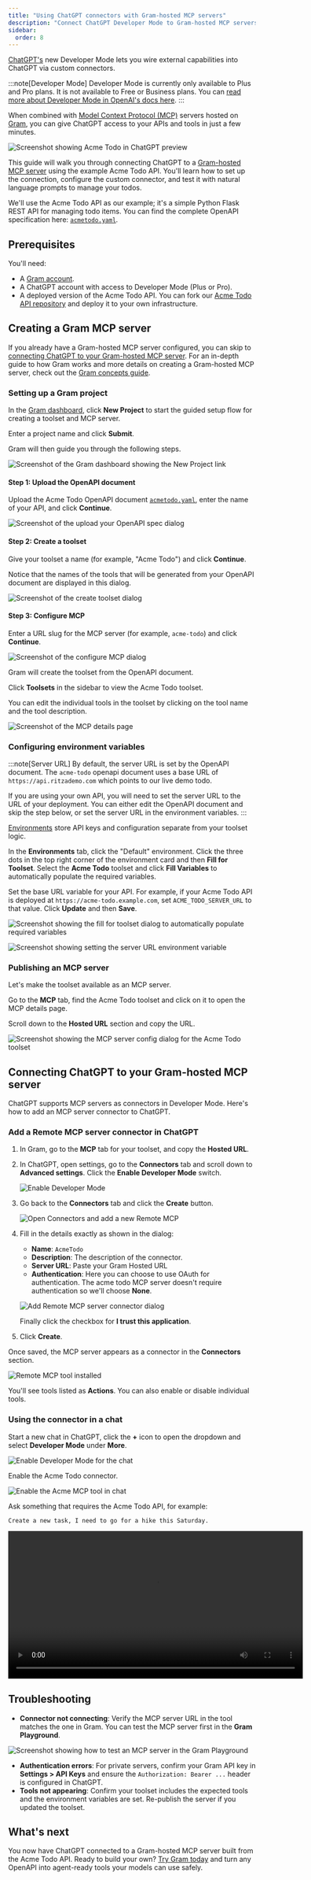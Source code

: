```yaml
---
title: "Using ChatGPT connectors with Gram-hosted MCP servers"
description: "Connect ChatGPT Developer Mode to Gram-hosted MCP servers to give ChatGPT safe access to your APIs and tools."
sidebar:
  order: 8
---
```


[ChatGPT's](https://chatgpt.com/) new Developer Mode lets you wire external capabilities into ChatGPT via custom connectors. 

:::note[Developer Mode]
Developer Mode is currently only available to Plus and Pro plans. It is not available to Free or Business plans. You can [read more about Developer Mode in OpenAI's docs here](https://platform.openai.com/docs/guides/developer-mode). 
:::

When combined with [Model Context Protocol (MCP)](https://modelcontextprotocol.io/) servers hosted on [Gram](/gram-quickstart), you can give ChatGPT access to your APIs and tools in just a few minutes. 

![Screenshot showing Acme Todo in ChatGPT preview](/img/guides/chatgpt/acme-todo-in-chatgpt-preview.png)

This guide will walk you through connecting ChatGPT to a [Gram-hosted MCP server](/blog/the-easiest-way-to-host-mcp-servers) using the example Acme Todo API. You'll learn how to set up the connection, configure the custom connector, and test it with natural language prompts to manage your todos.

We'll use the Acme Todo API as our example; it's a simple Python Flask REST API for managing todo items. You can find the complete OpenAPI specification here: [`acmetodo.yaml`](https://github.com/ritza-co/acme-todo/blob/main/acmetodo.yaml).

## Prerequisites

You'll need:

- A [Gram account](https://app.getgram.ai).
- A ChatGPT account with access to Developer Mode (Plus or Pro).
- A deployed version of the Acme Todo API. You can fork our [Acme Todo API repository](https://github.com/ritza-co/acme-todo) and deploy it to your own infrastructure.

## Creating a Gram MCP server

If you already have a Gram-hosted MCP server configured, you can skip to [connecting ChatGPT to your Gram-hosted MCP server](#connecting-chatgpt-to-your-gram-hosted-mcp-server). For an in-depth guide to how Gram works and more details on creating a Gram-hosted MCP server, check out the [Gram concepts guide](/blog/gram-concepts).

### Setting up a Gram project

In the [Gram dashboard](https://app.getgram.ai), click **New Project** to start the guided setup flow for creating a toolset and MCP server.

Enter a project name and click **Submit**.

Gram will then guide you through the following steps.

![Screenshot of the Gram dashboard showing the New Project link](/img/guides/chatgpt/create-new-project.png)

#### Step 1: Upload the OpenAPI document

Upload the Acme Todo OpenAPI document [`acmetodo.yaml`](https://github.com/ritza-co/acme-todo/blob/main/acmetodo.yaml), enter the name of your API, and click **Continue**.

![Screenshot of the upload your OpenAPI spec dialog](/img/guides/chatgpt/uploading-openapi.png)

#### Step 2: Create a toolset

Give your toolset a name (for example, "Acme Todo") and click **Continue**.

Notice that the names of the tools that will be generated from your OpenAPI document are displayed in this dialog.

![Screenshot of the create toolset dialog](/img/guides/chatgpt/create-toolset.png)

#### Step 3: Configure MCP

Enter a URL slug for the MCP server (for example, `acme-todo`) and click **Continue**.

![Screenshot of the configure MCP dialog](/img/guides/chatgpt/configure-mcp-slug.png)

Gram will create the toolset from the OpenAPI document.

Click **Toolsets** in the sidebar to view the Acme Todo toolset.

You can edit the individual tools in the toolset by clicking on the tool name and the tool description.

![Screenshot of the MCP details page](/img/guides/chatgpt/mcp-details.png)

### Configuring environment variables

:::note[Server URL]
By default, the server URL is set by the OpenAPI document. The `acme-todo` openapi document uses a base URL of `https://api.ritzademo.com` which points to our live demo todo. 

If you are using your own API, you will need to set the server URL to the URL of your deployment. You can either edit the OpenAPI document and skip the step below, or set the server URL in the environment variables.
:::

[Environments](/concepts/environments) store API keys and configuration separate from your toolset logic.

In the **Environments** tab, click the "Default" environment. Click the three dots in the top right corner of the environment card and then **Fill for Toolset**. Select the **Acme Todo** toolset and click **Fill Variables** to automatically populate the required variables.

Set the base URL variable for your API. For example, if your Acme Todo API is deployed at `https://acme-todo.example.com`, set `ACME_TODO_SERVER_URL` to that value. Click **Update** and then **Save**.

![Screenshot showing the fill for toolset dialog to automatically populate required variables](/img/guides/chatgpt/env-fill-vars.png)

![Screenshot showing setting the server URL environment variable](/img/guides/chatgpt/add-server-url.png)

### Publishing an MCP server

Let's make the toolset available as an MCP server.

Go to the **MCP** tab, find the Acme Todo toolset and click on it to open the MCP details page.

Scroll down to the **Hosted URL** section and copy the URL.

![Screenshot showing the MCP server config dialog for the Acme Todo toolset](/img/guides/chatgpt/mcp-public-server-copy-url.png)

## Connecting ChatGPT to your Gram-hosted MCP server

ChatGPT supports MCP servers as connectors in Developer Mode. Here's how to add an MCP server connector to ChatGPT.

### Add a Remote MCP server connector in ChatGPT

1. In Gram, go to the **MCP** tab for your toolset, and copy the **Hosted URL**.
2. In ChatGPT, open settings, go to the **Connectors** tab and scroll down to **Advanced settings**. Click the **Enable Developer Mode** switch.

   ![Enable Developer Mode](/img/guides/chatgpt/enable-developer-mode.png)

3. Go back to the **Connectors** tab and click the **Create** button.

   ![Open Connectors and add a new Remote MCP](/img/guides/chatgpt/connectors-create-button.png)
4. Fill in the details exactly as shown in the dialog:
   - **Name**: `AcmeTodo`
   - **Description**: The description of the connector.
   - **Server URL**: Paste your Gram Hosted URL
   - **Authentication**: Here you can choose to use OAuth for authentication. The acme todo MCP server doesn't require authentication so we'll choose **None**.

    ![Add Remote MCP server connector dialog](/img/guides/chatgpt/add-remote-mcp.png)

    Finally click the checkbox for **I trust this application**.

5. Click **Create**.


Once saved, the MCP server appears as a connector in the **Connectors** section.

![Remote MCP tool installed](/img/guides/chatgpt/acme-todo-installed-chatgpt.png)

You'll see tools listed as **Actions**. You can also enable or disable individual tools.

### Using the connector in a chat

Start a new chat in ChatGPT, click the **+** icon to open the dropdown and select **Developer Mode** under **More**.

![Enable Developer Mode for the chat](/img/guides/chatgpt/enable-developer-mode-chat.png)

Enable the Acme Todo connector.

![Enable the Acme MCP tool in chat](/img/guides/chatgpt/enable-acme-mcp.png)

Ask something that requires the Acme Todo API, for example:

```
Create a new task, I need to go for a hike this Saturday.
```

<video width="600" controls>
  <source src="/videos/chatgpt-acme-todo-demo.mp4" type="video/mp4" />
    Your browser does not support the video tag.
</video>

## Troubleshooting

- **Connector not connecting**: Verify the MCP server URL in the tool matches the one in Gram. You can test the MCP server first in the **Gram Playground**.

![Screenshot showing how to test an MCP server in the Gram Playground](/img/guides/chatgpt/playground-test.png)
- **Authentication errors**: For private servers, confirm your Gram API key in **Settings > API Keys** and ensure the `Authorization: Bearer ...` header is configured in ChatGPT.
- **Tools not appearing**: Confirm your toolset includes the expected tools and the environment variables are set. Re-publish the server if you updated the toolset.

## What's next

You now have ChatGPT connected to a Gram-hosted MCP server built from the Acme Todo API. Ready to build your own? [Try Gram today](https://getgram.ai) and turn any OpenAPI into agent-ready tools your models can use safely.